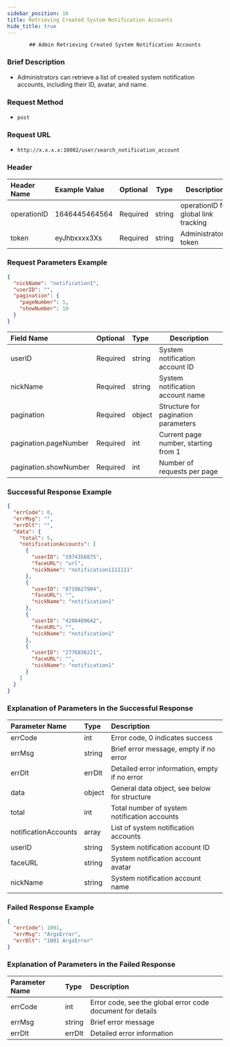 ```yaml
---
sidebar_position: 16
title: Retrieving Created System Notification Accounts
hide_title: true
---
```


<center>

    ## Admin Retrieving Created System Notification Accounts

</center>

### Brief Description
- Administrators can retrieve a list of created system notification accounts, including their ID, avatar, and name.
### Request Method
- `post`
### Request URL
- `http://x.x.x.x:10002/user/search_notification_account`


### Header
|Header Name|Example Value|Optional|Type|Description|
|:----    |:-------    |:--- |---|------      |
|operationID|1646445464564|Required|string|operationID for global link tracking|
|token|eyJhbxxxx3Xs|Required|string|Administrator's token|


### Request Parameters Example


```json
{
  "nickName": "notification1",
  "userID": "",
  "pagination": {
    "pageNumber": 1,
    "showNumber": 10
  }
}
```
|Field Name|Optional|Type|Description|
|:----    |:-------    |:--- |---|
|userID|Required|string|System notification account ID|
|nickName|Required|string|System notification account name|
|pagination|Required|object|Structure for pagination parameters|
|pagination.pageNumber|Required|int|Current page number, starting from 1|
|pagination.showNumber|Required|int|Number of requests per page|

### Successful Response Example


```json
{
  "errCode": 0,
  "errMsg": "",
  "errDlt": "",
  "data": {
    "total": 5,
    "notificationAccounts": [
      {
        "userID": "1974356875",
        "faceURL": "url",
        "nickName": "notification1111111"
      },
      {
        "userID": "8719627904",
        "faceURL": "",
        "nickName": "notification1"
      },
      {
        "userID": "4208409642",
        "faceURL": "",
        "nickName": "notification1"
      },
      {
        "userID": "2776836221",
        "faceURL": "",
        "nickName": "notification1"
      }
    ]
  }
}
```
### Explanation of Parameters in the Successful Response


| Parameter Name      | Type     | Description                       |
|:------------------|:--------|:---------------------------------|
| errCode           | int     | Error code, 0 indicates success   |
| errMsg            | string  | Brief error message, empty if no error |
| errDlt            | errDlt  | Detailed error information, empty if no error |
| data              | object  | General data object, see below for structure |
| total             | int     | Total number of system notification accounts |
| notificationAccounts | array | List of system notification accounts |
| userID            | string  | System notification account ID |
| faceURL           | string  | System notification account avatar |
| nickName          | string  | System notification account name |


### Failed Response Example


```json
{
  "errCode": 1001,
  "errMsg": "ArgsError",
  "errDlt": "1001 ArgsError"
}
```
### Explanation of Parameters in the Failed Response


|Parameter Name|Type|Description|
|:------------|:----|:-----------|
|errCode|int|Error code, see the global error code document for details|
|errMsg|string|Brief error message|
|errDlt|errDlt|Detailed error information|